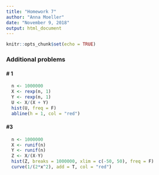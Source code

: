 ```yaml
---
title: "Homework 7"
author: "Anna Moeller"
date: "November 9, 2018"
output: html_document
---
```


```r
knitr::opts_chunk$set(echo = TRUE)
```

### Additional problems 
#### # 1
```r
  n <- 1000000
  X <- rexp(n, 1)
  Y <- rexp(n, 1)
  U <- X/(X + Y)
  hist(U, freq = F)
  abline(h = 1, col = "red")
```

#### #3
```r
  n <- 1000000
  X <- runif(n)
  Y <- runif(n)
  Z <- X/(X-Y)
  hist(Z, breaks = 1000000, xlim = c(-50, 50), freq = F)
  curve(1/(2*x^2), add = T, col = "red")
  
```
